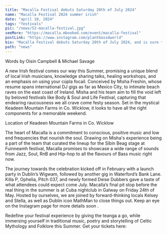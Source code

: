 ---
title: "Macalla Festival debuts Saturday 20th of July 2024"
name: "Macalla Festival 2024 summer irish"
date: "april 18, 2024"
tags: "festivals"
pic: "/news/52-macalla-festival.jpg"
seeMore: "https://macalla.mbooked.com/event/macalla-festival"
postLink: "https://www.instagram.com/plantbassdworld"
bio: "Macalla Festival debuts Saturday 20th of July 2024, and is sure to be an exciting combination of Gaeilge and SoundSystem Culture."
path: "news"
---

<p className="smallText">Words by Oisín Campbell & Michael Savage</p>

A new Irish festival comes our way this Summer, promising a unique blend of local Irish musicians, knowledge sharing talks, healing workshops, and an emphasis on using your cúpla focail. Conceived by Misha Freshin, whose resume spans international DJ gigs as far as Mexico City, to intimate beach raves on the east coast of Ireland. Misha and his team aim to fill the void left by beloved festivals like Body & Soul and Life Festival, capturing that endearing raucousness we all crave come festy season. Set in the mystical Keadeen Mountain Farms in Co. Wicklow, it looks to have all the right components for a memorable weekend.

<Picture
  src="/news/52-map.png"
  alt="Keadeen Mountain Farms in Co. Wicklow on google maps"
  size={1200}
  withSubtitle
/>
<p className="smallText">Location of Keadeen Mountain Farms in Co. Wicklow</p> 

The heart of Macalla is a commitment to conscious, positive music and low end frequencies that nourish the soul. Drawing on Misha's experience being a part of the team that curated the lineup for the Sibín Beag stage at Fuinneamh festival, Macalla promises to showcase a wide range of sounds from Jazz, Soul, RnB and Hip-hop to all the flavours of Bass music right now.

The journey towards the celebration kicked off in February with a launch party in Dublin’s Wigwam, followed by another gig in Waterford’s Bank Lane. Killa P, Ophelia, Pitch 037, and newly formed Deise Dubbers gave a taste of what attendees could expect come July. Macalla’s final pit stop before the real thing in the summer is at Cuba nightclub in Galway on Friday 24th of May. Hosted by ourselves, we are joined by forward-thinking locals Kelsey and Stella, as well as Dublin icon MathMan to close things out. Keep an eye on the Instagram page for more details soon <HoverLink name="@macallafestival" url="https://www.instagram.com/macallafestival" external />.

<Picture src="/news/52-fest.jpg" alt="macalla festival logo" size={1200} />

Redefine your festival experience by giving the teanga a go, while immersing yourself in traditional music, poetry and storytelling of Celtic Mythology and Folklore this Summer. Get your tickets here: <HoverLink url="https://macalla.mbooked.com/event/macalla-festival" external />
